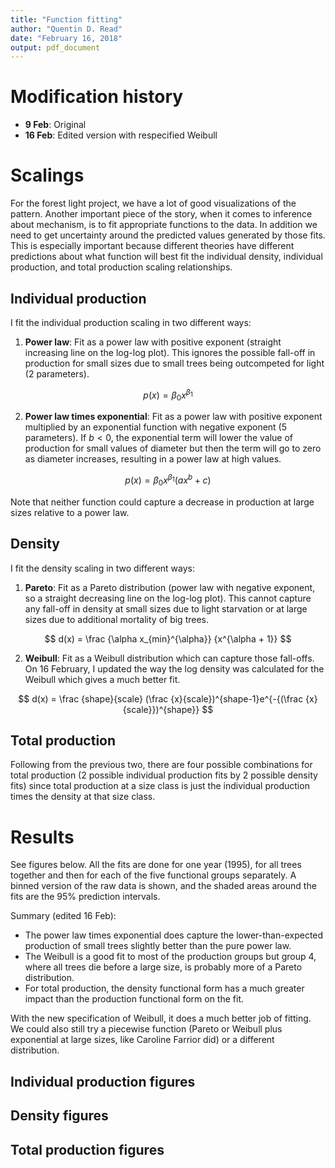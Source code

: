 ```yaml
---
title: "Function fitting"
author: "Quentin D. Read"
date: "February 16, 2018"
output: pdf_document
---
```


# Modification history

* **9 Feb**: Original
* **16 Feb**: Edited version with respecified Weibull

# Scalings

For the forest light project, we have a lot of good visualizations of the pattern. Another important piece of the story, when it comes to inference about mechanism, is to fit appropriate functions to the data. In addition we need to get uncertainty around the predicted values generated by those fits. This is especially important because different theories have different predictions about what function will best fit the individual density, individual production, and total production scaling relationships. 

## Individual production

I fit the individual production scaling in two different ways:

1. **Power law**: Fit as a power law with positive exponent (straight increasing line on the log-log plot). This ignores the possible fall-off in production for small sizes due to small trees being outcompeted for light (2 parameters).

$$ p(x) = \beta_{0}x^{\beta_{1}} $$

2. **Power law times exponential**: Fit as a power law with positive exponent multiplied by an exponential function with negative exponent (5 parameters). If $b < 0$, the exponential term will lower the value of production for small values of diameter but then the term will go to zero as diameter increases, resulting in a power law at high values.

$$ p(x) = \beta_{0}x^{\beta_{1}}(ax^b + c) $$

Note that neither function could capture a decrease in production at large sizes relative to a power law.

## Density

I fit the density scaling in two different ways:

1. **Pareto**: Fit as a Pareto distribution (power law with negative exponent, so a straight decreasing line on the log-log plot). This cannot capture any fall-off in density at small sizes due to light starvation or at large sizes due to additional mortality of big trees.

$$ d(x) = \frac {\alpha x_{min}^{\alpha}} {x^{\alpha + 1}} $$

2. **Weibull**: Fit as a Weibull distribution which can capture those fall-offs. On 16 February, I updated the way the log density was calculated for the Weibull which gives a much better fit.

$$ d(x) = \frac {shape}{scale} (\frac {x}{scale})^{shape-1}e^{-{(\frac {x}{scale}})^{shape}} $$

## Total production

Following from the previous two, there are four possible combinations for total production (2 possible individual production fits by 2 possible density fits) since total production at a size class is just the individual production times the density at that size class.

\newpage
# Results

See figures below. All the fits are done for one year (1995), for all trees together and then for each of the five functional groups separately. A binned version of the raw data is shown, and the shaded areas around the fits are the 95% prediction intervals.

Summary (edited 16 Feb):

* The power law times exponential does capture the lower-than-expected production of small trees slightly better than the pure power law.
* The Weibull is a good fit to most of the production groups but group 4, where all trees die before a large size, is probably more of a Pareto distribution.
* For total production, the density functional form has a much greater impact than the production functional form on the fit.

With the new specification of Weibull, it does a much better job of fitting. We could also still try a piecewise function (Pareto or Weibull plus exponential at large sizes, like Caroline Farrior did) or a different distribution. 

\newpage
## Individual production figures

\begin{figure}[h!]
\includegraphics[width=0.75\textwidth]{/Users/Q/google_drive/ForestLight/figs/credible_interval_plots/alltree_1995_production.png}
\caption{All trees}
\end{figure}

\newpage
\begin{figure}[h!]
\includegraphics[width=0.75\textwidth]{/Users/Q/google_drive/ForestLight/figs/credible_interval_plots/fg1_1995_production.png}
\caption{Functional group 1}
\end{figure}

\newpage
\begin{figure}[h!]
\includegraphics[width=0.75\textwidth]{/Users/Q/google_drive/ForestLight/figs/credible_interval_plots/fg2_1995_production.png}
\caption{Functional group 2}
\end{figure}

\newpage
\begin{figure}[h!]
\includegraphics[width=0.75\textwidth]{/Users/Q/google_drive/ForestLight/figs/credible_interval_plots/fg3_1995_production.png}
\caption{Functional group 3}
\end{figure}

\newpage
\begin{figure}[h!]
\includegraphics[width=0.75\textwidth]{/Users/Q/google_drive/ForestLight/figs/credible_interval_plots/fg4_1995_production.png}
\caption{Functional group 4}
\end{figure}

\newpage
\begin{figure}[h!]
\includegraphics[width=0.75\textwidth]{/Users/Q/google_drive/ForestLight/figs/credible_interval_plots/fg5_1995_production.png}
\caption{Functional group 5}
\end{figure}

\newpage
## Density figures

\begin{figure}[h!]
\includegraphics[width=0.75\textwidth]{/Users/Q/google_drive/ForestLight/figs/credible_interval_plots/alltree_1995_density.png}
\caption{All trees}
\end{figure}

\newpage
\begin{figure}[h!]
\includegraphics[width=0.75\textwidth]{/Users/Q/google_drive/ForestLight/figs/credible_interval_plots/fg1_1995_density.png}
\caption{Functional group 1}
\end{figure}

\newpage
\begin{figure}[h!]
\includegraphics[width=0.75\textwidth]{/Users/Q/google_drive/ForestLight/figs/credible_interval_plots/fg2_1995_density.png}
\caption{Functional group 2}
\end{figure}

\newpage
\begin{figure}[h!]
\includegraphics[width=0.75\textwidth]{/Users/Q/google_drive/ForestLight/figs/credible_interval_plots/fg3_1995_density.png}
\caption{Functional group 3}
\end{figure}

\newpage
\begin{figure}[h!]
\includegraphics[width=0.75\textwidth]{/Users/Q/google_drive/ForestLight/figs/credible_interval_plots/fg4_1995_density.png}
\caption{Functional group 4}
\end{figure}

\newpage
\begin{figure}[h!]
\includegraphics[width=0.75\textwidth]{/Users/Q/google_drive/ForestLight/figs/credible_interval_plots/fg5_1995_density.png}
\caption{Functional group 5}
\end{figure}

\newpage
## Total production figures

\begin{figure}[h!]
\includegraphics[width=0.75\textwidth]{/Users/Q/google_drive/ForestLight/figs/credible_interval_plots/alltree_1995_totalproduction.png}
\caption{All trees}
\end{figure}

\newpage
\begin{figure}[h!]
\includegraphics[width=0.75\textwidth]{/Users/Q/google_drive/ForestLight/figs/credible_interval_plots/fg1_1995_totalproduction.png}
\caption{Functional group 1}
\end{figure}

\newpage
\begin{figure}[h!]
\includegraphics[width=0.75\textwidth]{/Users/Q/google_drive/ForestLight/figs/credible_interval_plots/fg2_1995_totalproduction.png}
\caption{Functional group 2}
\end{figure}

\newpage
\begin{figure}[h!]
\includegraphics[width=0.75\textwidth]{/Users/Q/google_drive/ForestLight/figs/credible_interval_plots/fg3_1995_totalproduction.png}
\caption{Functional group 3}
\end{figure}

\newpage
\begin{figure}[h!]
\includegraphics[width=0.75\textwidth]{/Users/Q/google_drive/ForestLight/figs/credible_interval_plots/fg4_1995_totalproduction.png}
\caption{Functional group 4}
\end{figure}

\newpage
\begin{figure}[h!]
\includegraphics[width=0.75\textwidth]{/Users/Q/google_drive/ForestLight/figs/credible_interval_plots/fg5_1995_totalproduction.png}
\caption{Functional group 5}
\end{figure}

